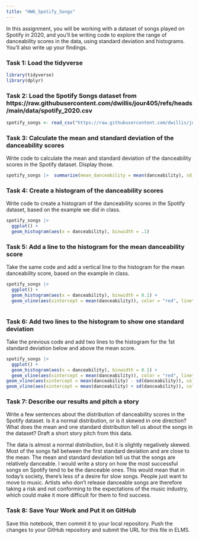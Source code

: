 ```yaml
---
title: "HW6_Spotify_Songs"
---
```


In this assignment, you will be working with a dataset of songs played on Spotify in 2020, and you'll be writing code to explore the range of danceability scores in the data, using standard deviation and histograms. You'll also write up your findings.

### Task 1: Load the tidyverse

```r
library(tidyverse)
library(dplyr)
```

### Task 2: Load the Spotify Songs dataset from https://raw.githubusercontent.com/dwillis/jour405/refs/heads/main/data/spotify_2020.csv

```r
spotify_songs <- read_csv("https://raw.githubusercontent.com/dwillis/jour405/refs/heads/main/data/spotify_2020.csv")
```

### Task 3: Calculate the mean and standard deviation of the danceability scores

Write code to calculate the mean and standard deviation of the danceability scores in the Spotify dataset. Display those.

```r
spotify_songs |>  summarize(mean_danceability = mean(danceability), sd_danceability = sd(danceability))

```

### Task 4: Create a histogram of the danceability scores

Write code to create a histogram of the danceability scores in the Spotify dataset, based on the example we did in class.

```r
spotify_songs |> 
  ggplot() + 
  geom_histogram(aes(x = danceability), binwidth = .1)
```

### Task 5: Add a line to the histogram for the mean danceability score

Take the same code and add a vertical line to the histogram for the mean danceability score, based on the example in class.

```r
spotify_songs |> 
  ggplot() + 
  geom_histogram(aes(x = danceability), binwidth = 0.1) +
  geom_vline(aes(xintercept = mean(danceability)), color = "red", linetype = "dashed", size = 1)
  
```


### Task 6: Add two lines to the histogram to show one standard deviation

Take the previous code and add two lines to the histogram for the 1st standard deviation below and above the mean score.

```r
spotify_songs |> 
  ggplot() + 
  geom_histogram(aes(x = danceability), binwidth = 0.1) +
  geom_vline(aes(xintercept = mean(danceability)), color = "red", linetype = "dashed", size = 1) +
geom_vline(aes(xintercept = mean(danceability) - sd(danceability)), color = "blue", linetype = "dashed", size = 1) +
geom_vline(aes(xintercept = mean(danceability) + sd(danceability)), color = "blue", linetype = "dashed", size = 1)
```

### Task 7: Describe our results and pitch a story

Write a few sentences about the distribution of danceability scores in the Spotify dataset. Is it a normal distribution, or is it skewed in one direction? What does the mean and one standard distribution tell us about the songs in the dataset? Draft a short story pitch from this data.

The data is almost a normal distribution, but it is slightly negatively skewed. Most of the songs fall between the first standard deviation and are close to the mean. The mean and standard deviation tell us that the songs are relatively danceable. I would write a story on how the most successful songs on Spotify tend to be the danceable ones. This would mean that in today’s society, there’s less of a desire for slow songs. People just want to move to music. Artists who don’t release danceable songs are therefore taking a risk and not conforming to the expectations of the music industry, which could make it more difficult for them to find success.


### Task 8: Save Your Work and Put it on GitHub

Save this notebook, then commit it to your local repository. Push the changes to your GitHub repository and submit the URL for this file in ELMS.
